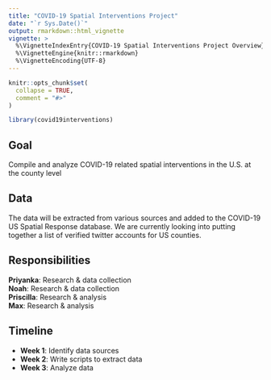 ```yaml
---
title: "COVID-19 Spatial Interventions Project"
date: "`r Sys.Date()`"
output: rmarkdown::html_vignette
vignette: >
  %\VignetteIndexEntry{COVID-19 Spatial Interventions Project Overview}
  %\VignetteEngine{knitr::rmarkdown}
  %\VignetteEncoding{UTF-8}
---
```


```r
knitr::opts_chunk$set(
  collapse = TRUE,
  comment = "#>"
)
```

```r
library(covid19interventions)
```

## Goal
Compile and analyze COVID-19 related spatial interventions in the U.S. at the county level

## Data
The data will be extracted from various sources and added to the COVID-19 US Spatial Response database. We are currently looking into putting together a list of verified twitter accounts for US counties. 

## Responsibilities
**Priyanka**: Research & data collection<br/>
**Noah**: Research & data collection <br/>
**Priscilla**: Research & analysis<br/>
**Max**: Research & analysis<br/>

## Timeline
- **Week 1**: Identify data sources
- **Week 2**: Write scripts to extract data
- **Week 3**: Analyze data
